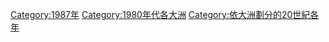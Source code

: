 {{Year by category
| m = 1
| c = 9
| d = 8
| y = 7
| cat = 各大洲
| sortkey = *
| in =
| parent = 依大洲劃分的20世紀各年
| subcat = 1980年代各大洲
}}
{{Commons category|1987 by continent}}

[[Category:1987年|Category:1987年]]
[[Category:1980年代各大洲|Category:1980年代各大洲]]
[[Category:依大洲劃分的20世紀各年|Category:依大洲劃分的20世紀各年]]